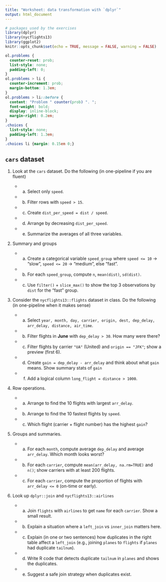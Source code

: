 ```yaml
---
title: "Worksheet: data transformation with `dplyr`"
output: html_document
---
```


```r
# packages used by the exercises
library(dplyr)
library(nycflights13)
library(ggplot2)
knitr::opts_chunk$set(echo = TRUE, message = FALSE, warning = FALSE)
```

```css
ol.problems {
  counter-reset: prob;
  list-style: none;
  padding-left: 0;
}
ol.problems > li {
  counter-increment: prob;
  margin-bottom: 1.3em;
}
ol.problems > li::before {
  content: "Problem " counter(prob) ". ";
  font-weight: bold;
  display: inline-block;
  margin-right: 0.2em;
}
.choices {
  list-style: none;
  padding-left: 1.3em;
}
.choices li {margin: 0.15em 0;}
```


## `cars` dataset


<ol class="problems">

<li> Look at the `cars` dataset. Do the following (in one-pipeline if you are fluent) 

- a) Select only `speed`.  
- b) Filter rows with `speed > 15`.  
- c) Create `dist_per_speed = dist / speed`.  
- d) Arrange by decreasing `dist_per_speed`.  
- e) Summarize the averages of all three variables.

</li>

<li> 
Summary and groups

- a) Create a categorical variable `speed_group` where `speed <= 10` → "slow", `speed <= 20` → "medium", else "fast".  
- b) For each `speed_group`, compute `n`, `mean(dist)`, `sd(dist)`.  
- c) Use `filter()` + `slice_max()` to show the top 3 observations by `dist` for the "fast" group.
</li>




<li> Consider the `nycflights13::flights` dataset in class. Do the following (in one-pipeline when it makes sense) 

- a) Select `year, month, day, carrier, origin, dest, dep_delay, arr_delay, distance, air_time`.  
- b) Filter flights in **June** with `dep_delay > 30`. How many were there?  
- c) Filter flights by carrier `"UA"` (United) and `origin == "JFK"`; show a preview (first 6).
- d) Create `gain = dep_delay - arr_delay` and think about what `gain` means. Show summary stats of `gain`
- f) Add a logical column `long_flight = distance > 1000`.
</li>


<li>
Row operations.

- a) Arrange to find the 10 flights with largest `arr_delay`.  
- b) Arrange to find the 10 fastest flights by `speed`.  
- c) Which flight (carrier + flight number) has the highest `gain`?
</li>

<li>
Groups and summaries.

- a) For each `month`, compute average `dep_delay` and average `arr_delay`. Which month looks worst?  
- b) For each `carrier`, compute `mean(arr_delay, na.rm=TRUE)` and `n()`; show carriers with at least 200 flights.  
- c) For each `carrier`, compute the proportion of flights with `arr_delay <= 0` (on-time or early).
</li>

<li>
Look up `dplyr::join` and `nycflights13::airlines`

- a) Join `flights` with `airlines` to get `name` for each `carrier`. Show a small result.  
- b) Explain a situation where a `left_join` vs `inner_join` matters here.
- c) Explain (in one or two sentences) how duplicates in the right table affect a `left_join` (e.g., joining `planes` to `flights` if `planes` had duplicate `tailnum`).  
- d) Write R code that detects duplicate `tailnum` in `planes` and shows the duplicates.  
- e) Suggest a safe join strategy when duplicates exist.
</li>





</ol>



